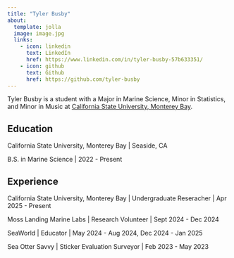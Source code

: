 ```yaml
---
title: "Tyler Busby"
about:
  template: jolla
  image: image.jpg
  links:
    - icon: linkedin
      text: LinkedIn
      href: https://www.linkedin.com/in/tyler-busby-57b633351/
    - icon: github
      text: Github
      href: https://github.com/tyler-busby
---
```


Tyler Busby is a student with a Major in Marine Science, Minor in Statistics, and Minor in Music at [California State University, Monterey Bay](https://csumb.edu/marinescience).

## Education

California State University, Monterey Bay \| Seaside, CA

B.S. in Marine Science \| 2022 - Present

## Experience

California State University, Monterey Bay \| Undergraduate Reseracher \| Apr 2025 - Present

Moss Landing Marine Labs \| Research Volunteer \| Sept 2024 - Dec 2024

SeaWorld \| Educator \| May 2024 - Aug 2024, Dec 2024 - Jan 2025

Sea Otter Savvy \| Sticker Evaluation Surveyor \| Feb 2023 - May 2023
